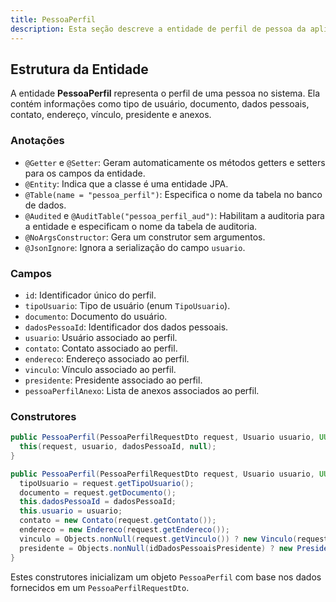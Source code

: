 ```yaml
---
title: PessoaPerfil
description: Esta seção descreve a entidade de perfil de pessoa da aplicação, que é responsável por armazenar os dados de perfil dos usuários.
---
```


## Estrutura da Entidade

A entidade **PessoaPerfil** representa o perfil de uma pessoa no sistema. Ela contém informações como tipo de usuário, documento, dados pessoais, contato, endereço, vínculo, presidente e anexos.

### Anotações

- `@Getter` e `@Setter`: Geram automaticamente os métodos getters e setters para os campos da entidade.
- `@Entity`: Indica que a classe é uma entidade JPA.
- `@Table(name = "pessoa_perfil")`: Especifica o nome da tabela no banco de dados.
- `@Audited` e `@AuditTable("pessoa_perfil_aud")`: Habilitam a auditoria para a entidade e especificam o nome da tabela de auditoria.
- `@NoArgsConstructor`: Gera um construtor sem argumentos.
- `@JsonIgnore`: Ignora a serialização do campo `usuario`.

### Campos

- `id`: Identificador único do perfil.
- `tipoUsuario`: Tipo de usuário (enum `TipoUsuario`).
- `documento`: Documento do usuário.
- `dadosPessoaId`: Identificador dos dados pessoais.
- `usuario`: Usuário associado ao perfil.
- `contato`: Contato associado ao perfil.
- `endereco`: Endereço associado ao perfil.
- `vinculo`: Vínculo associado ao perfil.
- `presidente`: Presidente associado ao perfil.
- `pessoaPerfilAnexo`: Lista de anexos associados ao perfil.

### Construtores

```java
public PessoaPerfil(PessoaPerfilRequestDto request, Usuario usuario, UUID dadosPessoaId) {
  this(request, usuario, dadosPessoaId, null);
}

public PessoaPerfil(PessoaPerfilRequestDto request, Usuario usuario, UUID dadosPessoaId, UUID idDadosPessoaisPresidente) {
  tipoUsuario = request.getTipoUsuario();
  documento = request.getDocumento();
  this.dadosPessoaId = dadosPessoaId;
  this.usuario = usuario;
  contato = new Contato(request.getContato());
  endereco = new Endereco(request.getEndereco());
  vinculo = Objects.nonNull(request.getVinculo()) ? new Vinculo(request.getVinculo(), this) : null;
  presidente = Objects.nonNull(idDadosPessoaisPresidente) ? new Presidente(request.getPresidente(), this, idDadosPessoaisPresidente) : null;
}
```

Estes construtores inicializam um objeto `PessoaPerfil` com base nos dados fornecidos em um `PessoaPerfilRequestDto`.
